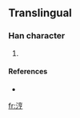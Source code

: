 ==Translingual==

===Han character===
{{Han char|rn=85|rad=水|as=07|sn=10|four=|canj=水卜口弓 (EYRN), X水卜口弓 (XEYRN)}}

# {{defn|Han|sort=水07}}

====References====
* {{Han ref|kx=0627.311|hdz=31631.071|uh=6DA5|ud=28069}}

[[fr:涥]]